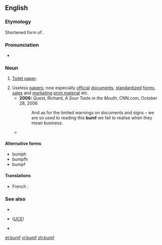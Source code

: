 ==English==

===Etymology===
Shortened form of {{m|en|bumfodder}}.

===Pronunciation===
* {{a|UK}} {{IPA|/bʌmf/|lang=en}}

===Noun===
{{en-noun|-}}

# {{lb|en|British|dated}} [[toilet paper|Toilet paper]].
# Useless [[papers]]; now especially [[official]] [[document]]s, [[standardize]]d [[form]]s, [[sales]] and [[marketing]] [[print material]] etc.
#* '''2006:''' Quest, Richard, ''A Sour Taste in the Mouth'', CNN.com, October 28, 2006
#*: And as for the limited warnings on documents and signs – we are so used to reading this '''bumf''' we fail to realise when they mean business.
#* {{quote-magazine|title=No hiding place
|date=2013-05-25|volume=407|issue=8837|page=74|magazine={{w|The Economist}}
|url=http://www.economist.com/news/science-and-technology/21578357-plan-assess-peoples-personal-characteristics-their-twitter-streams-no
|passage=In America alone, people spent $170 billion on “direct marketing”—junk mail of both the physical and electronic varieties—last year. Yet of those who received unsolicited adverts through the post, only 3% bought anything as a result. If the '''bumf''' arrived electronically, the take-up rate was 0.1%. And for online adverts the “conversion” into sales was a minuscule 0.01%.}}

====Alternative forms====
* bumph
* bumpfh
* bumpf

==== Translations ====
{{trans-top|useless documents}}
*French : {{t+|fr|paperasse|f}}
{{trans-mid}}
{{trans-bottom}}

===See also===
* {{l|en|spam}}
* {{l|en|Unsolicited commercial email}} ([[UCE]])
* {{l|en|junk mail}}

[[et:bumf]]
[[vi:bumf]]
[[zh:bumf]]